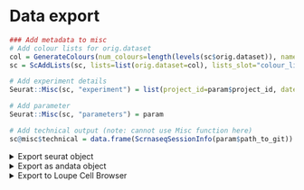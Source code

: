 
<br>

# Data export

```r
### Add metadata to misc
# Add colour lists for orig.dataset
col = GenerateColours(num_colours=length(levels(sc$orig.dataset)), names=levels(sc$orig.dataset), palette=param$col_palette_samples, alphas=1)
sc = ScAddLists(sc, lists=list(orig.dataset=col), lists_slot="colour_lists")

# Add experiment details
Seurat::Misc(sc, "experiment") = list(project_id=param$project_id, date=Sys.Date(), species=gsub("_gene_ensembl", "", param$mart_dataset))

# Add parameter
Seurat::Misc(sc, "parameters") = param

# Add technical output (note: cannot use Misc function here)
sc@misc$technical = data.frame(ScrnaseqSessionInfo(param$path_to_git))
```

<details>
  <summary> Export seurat object</summary>
  
  We export the assay data, cell metadata, clustering and visualization.   
    
  Result files:  
  * sc.rds: Seurat object for import into R  
  * cell_metadata.xlsx: Cell metadata in excel format  
  * counts folder: Contains raw count matrix of the entire dataset (sparse matrix)  

```r
### Export seurat object
saveRDS(sc, file=file.path(param$path_out, "data", "sc.rds"))

### Export count matrix
invisible(ExportSeuratAssayData(sc, 
                                dir=file.path(param$path_out, "data", "counts"), 
                                assays=param$assay_raw, 
                                slot="counts",
                                include_cell_metadata_cols=colnames(sc[[]]),
                                metadata_prefix=paste0(param$project_id, ".")))

### Export metadata
openxlsx::write.xlsx(x=sc[[]] %>% tibble::rownames_to_column(var="Barcode"), file=file.path(param$path_out, "data", "cell_metadata.xlsx"), rowNames=FALSE, colNames=TRUE)

### Export annotation as excel file
openxlsx::write.xlsx(x=data.frame(seurat_id=rownames(sc), ensembl_gene_id=seurat_rowname_to_ensembl[rownames(sc)], row.names=rownames(sc)) %>%
                       dplyr::inner_join(annot_ensembl, by="ensembl_gene_id"),
                     file=file.path(param$path_out, "data", "gene_annotation.xlsx"), 
                     rowNames=FALSE, colNames=TRUE)

```

</details>


<details>
  <summary>Export as andata object</summary>
  
  We export the assay data, cell metadata, clustering and visualization in andata format.  
    
  Result file:  
  * sc.h5ad: H5AD object   

```r
# Convert Seurat v5 single cell object to anndata object
scCustomize::as.anndata(x = sc, file_path = file.path(param$path_out, "data"), file_name = "sc_anndata.h5ad", )

```

</details>


<details>
  <summary> Export to Loupe Cell Browser</summary>
  
  If all provided datasets are of type "10x", we export the UMAP 2D visualization, metadata such as the cell clusters, and lists of differentially expressed genes, so you can open and work with these in the Loupe Cell Browser `r Cite("https://support.10xgenomics.com/single-cell-gene-expression/software/visualization/latest/what-is-loupe-cell-browser", "citep")`.  
    
  Result files are:  
  * Loupe_projection_(umap|pca|...).csv: Seurat UMAP/PCA/... projections for visualization  
  * Loupe_metadata.csv: Seurat cell meta data including clusters and cell cycle phases  
  * Loupe_genesets.csv: Gene sets such as markers, DEGs, cell cycles   
    
  Projections can be imported in Loupe via "Import Projection", cell meta data via "Import Categories" and gene sets via "Import Lists".  

```r
### Export to Loupe Cell Browser
if (all(param$path_data$type == "10x")) { 
  
  # Export reductions (umap, pca, others)
  for(r in Seurat::Reductions(sc)) {
    write.table(Seurat::Embeddings(sc, reduction=r)[,1:2] %>% as.data.frame() %>% tibble::rownames_to_column(var="Barcode"),
                file=file.path(param$path_out, "data", paste0("Loupe_projection_", r, ".csv")), col.names=TRUE, row.names=FALSE, quote=FALSE, sep=",")
  }
  
  # Export categorical metadata
  loupe_meta = sc@meta.data
  idx_keep = sapply(1:ncol(loupe_meta), function(x) !is.numeric(loupe_meta[,x]))
  write.table(x=loupe_meta[, idx_keep] %>% tibble::rownames_to_column(var="barcode"), 
              file=file.path(param$path_out, "data", "Loupe_metadata.csv"), col.names=TRUE, row.names=FALSE, quote=FALSE, sep=",")
  
  # Export gene sets (CC genes, known markers, per-cluster markers up- and downregulated, ...)
  gene_lists = Misc(sc, "gene_lists")
  
  # Remove empty gene sets
  gene_lists = gene_lists[purrr::map_int(gene_lists, length) > 0]
  loupe_genesets = purrr::map_dfr(names(gene_lists), function(n) {return(data.frame(List=n, Name=gene_lists[[n]]))})
  loupe_genesets$Ensembl = seurat_rowname_to_ensembl[loupe_genesets$Name]
  write.table(loupe_genesets, file=file.path(param$path_out, "data", "Loupe_genesets.csv"), col.names=TRUE, row.names=FALSE, quote=FALSE, sep=",")
}

```

</details>




